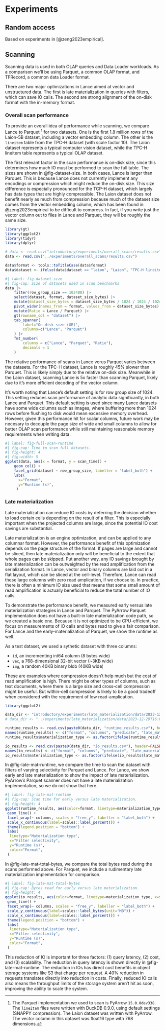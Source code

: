 # Experiments

## Random access

Based on experiments in [@zeng2023empirical].

## Scanning

Scanning data is used in both OLAP queries and Data Loader workloads. As a comparison we'll be using Parquet, a common OLAP format, and TFRecord, a common data Loader format.

There are two major optimizations in Lance aimed at vector and unstructured data. The first is late materialization in queries with filters, which can save IO calls. The second are strong alignment of the on-disk format with the in-memory format.

### Overall scan performance

To provide an overall idea of performance while scanning, we compare Lance to Parquet [^parquet-scan-note] for two datasets. One is the first 1.8 million rows of the Laion-5B dataset, including a vector embedding column. The other is the `lineitem` table from the TPC-H dataset (with scale factor 10). The Laion dataset represents a typical computer vision dataset, while the TPC-H lineitem table represents a typical OLAP dataset.

[^parquet-scan-note]: The Parquet implementation we used to scan is PyArrow `15.0.0dev338`. The `lineitem` files were written with DuckDB 0.9.0, using default settings (SNAPPY compression). The Laion dataset was written with PyArrow. The vector column in this dataset was float16 type with 768 dimensions.

The first relevant factor in the scan performance is on-disk size, since this determines how much IO must be performed to scan the full table. The sizes are shown in @fig-dataset-size. In both cases, Lance is larger than Parquet. This is because Lance does not currently implement any encodings or compression which might reduce the on-disk size. This size difference is especially pronounced for the TCP-H dataset, which largely has data types that are highly compressible. The Laion dataset does not benefit nearly as much from compression because much of the dataset size comes from the vector embedding column, which has been found in @zeng2023empirical to be difficult to compress. In fact, if you write just the vector column out to files in Lance and Parquet, they will be roughly the same size.

```r
library(gt)
library(ggplot2)
library(tidyr)
library(dplyr)

# data <- read.csv("introductory/experiments/overall_scans/results.csv")
data <- read.csv("../experiments/overall_scans/results.csv")

data$format <- tools::toTitleCase(data$format)
data$dataset <- ifelse(data$dataset == "laion", "Laion", "TPC-H lineitem")
```


```r
#| label: fig-dataset-size
#| fig-cap: Size of datasets used in scan benchmarks
data |>
    filter(row_group_size == 102400) |>
    select(dataset, format, dataset_size_bytes) |>
    mutate(dataset_size_bytes = dataset_size_bytes / 1024 / 1024 / 1024) |>
    pivot_wider(names_from = format, values_from = dataset_size_bytes) |>
    mutate(Ratio = Lance / Parquet) |>
    gt(rowname_col = "dataset") |>
    tab_spanner(
        label="On-disk size (GB)",
        columns=c("Lance", "Parquet")
    ) |>
    fmt_number(
        columns = c("Lance", "Parquet", "Ratio"),
        decimals = 1
    )
```

The relative performance of scans in Lance verus Parquet varies between the datasets. For the TPC-H dataset, Lance is roughly 45% slower than Parquet. This is likely simply due to the relative on-disk size. Meanwhile in the Laion dataset, scanning Lance is 5x faster than scanning Parquet, likely due to it's more efficient decoding of the vector column.

It's worth noting that Lance's default setting is for row group size of 1024. This setting reduces scan performance of analytic data significantly, in both Lance and Parquet. This default setting is used since many Lance datasets have some wide columns such as images, where buffering more than 1024 rows before flushing to disk would mean excessive memory overhead. However, given this performance hit for scalar columns, future work may be necesary to decouple the page size of wide and small columns to allow for better OLAP scan performance while still maintaining reasonable memory requirements when writing data.

```r
#| label: fig-full-scan-runtime
#| fig-cap: Time to scan full datasets.
#| fig-height: 4
#| fig-width: 5
ggplot(data, aes(x = format, y = scan_time)) +
    geom_col() +
    facet_grid(dataset ~ row_group_size, labeller = "label_both") +
    labs(
      x="Format",
      y="Runtime (s)",
     )
```


### Late materialization

Late materialization can reduce IO costs by deferring the decision whether to load certain cells depending on the result of a filter. This is especially important when the projected columns are large, since the potential IO cost savings are substantial.

Late materialization is an engine optimization, and can be applied to any columnar format. However, the performance benefit of this optimization depends on the page structure of the format. If pages are large and cannot be sliced, then late materialization only will be beneficial to the extent that whole pages can be skipped. Put another way, any IO savings brought by late materialization can be outweighted by the read amplification from the serialization format. In Lance, vector and binary columns are laid out in a flat layout, which can be sliced at the cell-level. Therefore, Lance can read these large columns with zero read amplication, if we choose to. In practice, there is often a minimum IO size used that means that some small amount of read amplification is actually beneficial to reduce the total number of IO calls.

To demonstrate the performance benefit, we measured early versus late materialization strategies in Lance and Parquet. The PyArrow Parquet implementation does not have a built-in late materialization code path, so we created a basic one. Because it is not optimized to be CPU-efficient, we focus on measurements of IO calls and bytes read to give a fair comparison. For Lance and the early-materialization of Parquet, we show the runtime as well.

As a test dataset, we used a sythetic dataset with three columns:

* `id`, an incrementing int64 column (8 bytes wide)
* `vec`, a 768-dimensional 32-bit vector (~3KB wide)
* `img`, a random 40KB binary blob (40KB wide)

These are examples where compression doesn't help much but the cost of read amplification is high. There might be other types of columns, such as text documents, where there is a large size and cross-cell compression might be useful. But within-cell compression is likely to be a good tradeoff when considered with the requirement of low read-amplication.
<!-- TODO: discuss effect of Parquet row group / page size on read amplification -->

```r
library(ggplot2)

data_dir <- "introductory/experiments/late_materialization/data/2023-12-29T16:08:18/"
# data_dir <- "../experiments/late_materialization/data/2023-12-29T16:00:13/"

runtime_results <- read.csv(paste0(data_dir, "runtime_results.csv"), header=FALSE)
names(runtime_results) <- c("format", "columns", "predicate", "late_materialization", "num_rows", "selectivity", "runtime")
runtime_results$materialization_type <- as.factor(ifelse(runtime_results$late_materialization, "Late", "Early"))

io_results <- read.csv(paste0(data_dir, "io_results.csv"), header=FALSE)
names(io_results) <- c("format", "columns", "predicate", "late_materialization", "num_rows", "selectivity", "num_ios", "total_bytes")
io_results$materialization_type <- as.factor(ifelse(io_results$late_materialization, "Late", "Early"))
```

In @fig-late-mat-runtime, we compare the time to scan the dataset with filters of varying selectivity for Parquet and Lance. For Lance, we show early and late materialization to show the impact of late materialization. PyArrow's Parquet scanner does not have a late materialization implementation, so we do not show that here.

```r
#| label: fig-late-mat-runtime
#| fig-cap: Scan time for early versus late materialization.
#| fig-height: 4
ggplot(runtime_results, aes(color=format, linetype=materialization_type, x=selectivity, y=runtime)) +
 geom_line() +
 facet_wrap(~ columns, scales = "free_y", labeller = "label_both") +
 scale_x_continuous(label=scales::label_percent()) +
 theme(legend.position = "bottom") +
 labs(
  linetype="Materialization type",
  x="Filter selectivity",
  y="Runtime (s)",
  color="Format",
 )
```

In @fig-late-mat-total-bytes, we compare the total bytes read during the scans performed above. For Parquet, we include a rudimentary late materialization implementation for comparison.

```r
#| label: fig-late-mat-total-bytes
#| fig-cap: Bytes read for early versus late materialization.
#| fig-height: 4
ggplot(io_results, aes(color=format, linetype=materialization_type, x=selectivity, y=total_bytes)) +
 geom_line() +
 facet_wrap(~ columns, scales = "free_y", labeller = "label_both") +
 scale_y_continuous(label=scales::label_bytes(unit="MB")) +
 scale_x_continuous(label=scales::label_percent()) +
 theme(legend.position = "bottom") +
 labs(
  linetype="Materialization type",
  x="Filter selectivity",
  y="Runtime (s)",
  color="Format",
 )
```

<!--
In @fig-late-mat-num-ios, we compare the total number of IO calls performed during the scans performed above.

```r
#| label: fig-late-mat-num-ios
#| fig-cap: The total number of IO calls made while scanning a single column with filter.
#| fig-height: 4
ggplot(io_results, aes(color=format, linetype=materialization_type, x=selectivity, y=num_ios)) +
 geom_line() +
 facet_wrap(~ columns, scales = "free_y") +
 scale_x_continuous(label=scales::label_percent()) +
 theme(legend.position = "bottom")
```
-->

This reduction of IO is important for three factors: (1) query latency, (2) cost, and (3) scalability. The reduction in query latency is shown directly in @fig-late-mat-runtime. The reduction in IOs has direct cost benefits in object storage systems like S3 that charge per request. A 40% reduction in requests translates directly into reduction in costs. Finally, reduced IO calls also means the throughput limits of the storage system aren't hit as soon, improving the ability to scale the system.
